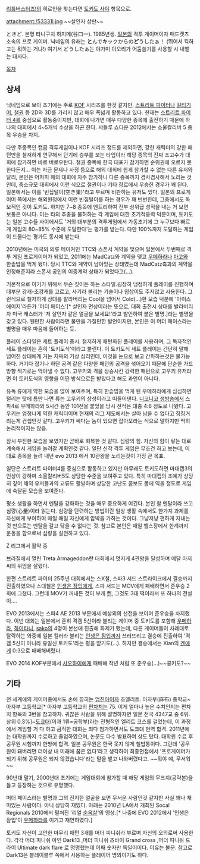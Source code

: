 [[리틀버스터즈!]]의 히로인을 찾는다면 [[토키도 사야]] 항목으로.

attachment:/53331l.jpg
~~살인자 상판~~

ときど. 
본명 타니구치 하지메(谷口一). 1985년생.
[[일본]]의 격투 게이머이자 매드캣츠 소속의 프로 게이머. 닉네임의 유래는 '''と'''んで'''キ'''ックからの'''ど'''うしたぁ！ (뛰어서 킥하고는 뭐하는 거냐!) 여기서 どうしたぁ는 야가미 이오리가 어둠쓸기를 사용할 시 내뱉는 대사다.


[[목차]]
== 상세 ==
닉네임으로 보아 초기에는 주로 [[KOF]] 시리즈를 한것 같지만, [[스트리트 파이터]]나 [[길티기어]], [[철권]] 등 2D와 3D를 가리지 않고 매우 폭넓게 활동하고 있다. 현재는 [[스트리트 파이터 4]]를 중심으로 활동중이지만, 대회에 나가면 매우 다양한 종목에 출전하기 때문에 하나의 대회에서 4~5개씩 수상을 하곤 한다. 샤돌루 쇼다운 2012에서는 소울칼리버 5 종목 우승을 차지. 

다만 주종목인 캡콤 격투게임이나 KOF 시리즈 정도를 제외하면, 강한 캐릭터의 강한 패턴만을 철저하게 연구해서 단기에 승부를 보는 타입이라 해당 종목의 진짜 초고수가 대회에 참가하면 바로 버로우탄다. 철권 종목에 한국 대표가 참가하면 순위권에 오르지 못한다든지... 이는 자금 문제나 사정 등으로 해외 대회에 쉽게 참가할 수 없는 다른 유저와 달리, 본인은 어차피 해외 대회에 자주 참가하니 다른 종목까지 겸사겸사해서 노리는 것인데, 중소규모 대회에서 이런 식으로 철권이나 기타 장르에서 우승한 경우가 꽤 된다. 일본에서는 이를 '빈집털이(空き巣)'라고 부르며 비판하는 유저도 있다. 일본의 프로게이머 쪽에서는 해외원정에서 이런 빈집털이를 하는 경우가 꽤 빈번한데, 그중에서도 독보적인 것이 토키도. 하지만 7~8 종목에 엔트리하여 전부 상위급 성적을 내는 거 보면 보통은 아니다. 이는 타의 추종을 불허하는 각 게임에 대한 초기적응력 덕분이며, 토키도는 일본 고수들 사이에서도 '거의 대부분의 격투게임에서 가동초기에 그 누구보다 빠르게 게임의 80~85% 수준에 도달한다'는 평가를 받는다. 다만 100%까지 도달하는 게임이 드물다는 평가도 동시에 받는다. 

2010년에는 미국의 의류 메이커인 TTC와 스폰서 계약을 맺으며 일본에서 두번째로 격투 게임 프로게이머가 되었고, 2011에는 MadCatz와 계약을 맺고 [[우메하라]]나 [[마고]]와 한솥밥을 먹게 됐다. 당시 TTC와 계약이 남아있는 상태였는데 MadCatz측과의 계약을 인정해준지라 스폰서 공인의 이중계약 상태가 되었다고(…).

기본적으로 이기기 위해서 무슨 짓이든 하는 스타일.굉장히 냉정하게 플레이를 진행하며 대부분 강캐-초강캐를 고르고, 사기라 불리는 기술이나 얍삽이도 주저않고 사용한다. 그런식으로 철저하게 상대를 발라버리는 Cool을 넘어서 Cold(…)한 모습 덕분에 '아이스 에이지'라든가 '머더 페이스'[* 살인자 면상이라는 뜻으로, 대회 출전시 상대를 발라버리자 미국 캐스터가 '저 살인자 같은 얼굴을 보세요!'라고 발언하여 붙은 별명.]라는 별명을 갖고 있다. 웬만한 사람이라면 불만을 가질만한 발언이지만, 본인은 이 머더 페이스라는 별명을 매우 마음에 들어하는 듯. 

플레이 스타일은 세트 플레이 중시. 철저하게 패턴화된 플레이를 사용하며, 그 독자적인 세트 플레이는 흔히 '토키도식'이라고 불린다. 이 토키도식 세트 플레이는 간단히 말해 넘어진 상대에게 거는 지옥의 기상 심리인데, 이것을 눈으로 보고 간파하는것은 불가능하다. 거기다 잡기나 하단 공격 같은 다양한 패턴의 공격을 섞어오기 때문에 단순한 가드 방향 찍기로는 막아낼 수 없다. 고우키의 격을 상승시킨 강력한 패턴으로 고우키 유저라면 이 토키도식의 영향을 어떤 방식으로든 받았다고 해도 과언이 아니다.

유독 류에게 약한 모습을 많이 보여주며, 특히 한솥밥을 먹게 된 우메하라에게 심심하면 털리는 탓에 틈만 나면 류는 고우키의 상성이라고 떠들어댄다. [[니코니코 생방송]]에서 스파4로 우메하라와 5시간 동안 101전을 붙었을 당시 전적은 대충 4:6 정도로 나왔다. 고우키는 엄청나게 약한 캐릭터이며 현재의 리그 제도에서는 살아 남을 수 없다고 징징거리는게 컨셉인것 같다. 고우키가 쎄다는 놈이 있으면 잡아오라는 식으로 말하지만 딱히 논리적이지는 않음.

잠시 부진한 모습을 보였지만 곧바로 회복한 것 같다. 심량의 힘. 자신의 힘이 닿는 대로 계속해서 게임을 늘려갈 계획인것 같다. 일단 신작 격투 게임은 무조건 하고 보는데, 이대로 종목을 늘려 내년 evo 2013 에서 10관왕을 노리는것이 가장 큰 목표. 

일단은 스트리트 파이터4를 중심으로 활동하고 있지만 아무래도 토키도하면 마대캡3의 인상이 강하며 소울칼리버5도 상당한 수준을 보여주고 있다. 특히 마대캡의 조예가 상당히 깊어 해외 유저들과의 교류도 활발하며 상당한 고난도 콤보도 몸에 익을 정도로 게임에 숙달된 모습을 보여준다. 

평소 생활을 하면서 멘탈을 강화하는 것을 매우 중요하게 여긴다. 본인 왈 멘탈이라 쓰고 심량(心量)이라 읽는다. 심량을 단련하는 방법이란 일상 생활 속에서도 한가지 과제를 자신에게 부여하여 매일 매일 자신에게 압박을 가하는 것이다. 그냥저냥 편하게 지내는 것 만으로는 멘탈을 갈고 닦을 수 없다는 것. 참고로 본인은 매일 헬스장에서 한계까지 운동을 함으로써 심량을 실천하고 있다.

Z 리그에서 활약 중 

브라질에서 열린 Treta Armageddon란 대회에서 멋지게 4관왕을 달성하며 메달 아저씨의 위엄을 살렸다.

한편 스트리트 파이터 25주년 대회에서는 스X철, 스파3 서드 스트라이크에서 결승까지 진출하였으나 스대철은 [[인생은 잠입]]에게, 스파 서드는 MOV에게 패배하면서 준우승 2회에 그쳤다. 그런데 MOV가 꺼내든 것이 부캐 [[켄]], 그것도 3대 떡이라서 또 하나의 전설이....

EVO 2013에서는 스파4 AE 2013 부문에서 예상외의 선전을 보이며 준우승을 차지했다. 이번 대회는 일본에서 흔히 격겜 5신이라 불리는 게이머 중 토키도를 포함해 [[우메하라]], [[하이타니]], [[sako]]의 4명이 본선에 진출해 화제가 됐는데, 다른 게이머들이 차례대로 탈락하는 와중에 일본 킬러라 불리는 [[인생은 잠입]]까지 쓰러뜨리고 결승에 진출하여 '격겜 5신이 아니라 유일신 토키도'라는 평을 받기도(…). 하지만 결승에서는 Xian의 [[겐]]에게 0:3으로 패배해버렸다.

EVO 2014 KOF부문에서 [[샤오하이]]에게 패배해 작년 처럼 또 준우승(...)~~콩키도?~~
== 기타 ==
전 세계에의 게이머중에서도 손에 꼽히는 [[엄친아]]이자 초엘리트. 아자부(麻布) 중학교~아자부 고등학교[* 아자부 고등학교의 [[편차치]]는 75. 이게 얼마나 높은 수치인지는 편차치 항목의 3번을 참고하자. 귀찮은 사람을 위해 설명하자면 일본 전국 4347교 중 6위. 상위 0.3%]~[[도쿄대]](이과 1류=공학부)라는 전형적인 엘리트 코스를 걸었는데, 이 과정에서 게임할 거 다 하고 큼직한 대회는 죄다 참가하면서도 도쿄대 현역 합격. 2011년에는 대학원까지 수료하고 졸업하였으며, 논문도 다수 발표하여 상도 탔다. 대학원 수료 후 공무원 시험까지 한방에 합격. 일본 공무원은 한국 못지 않게 철밥통이다. 그런데 '공무원이 돼버리면 더이상 내 미래에 꿈은 없다'라고 생각하여 최종면접에서 '프로게이머가 되기 위해 공무원은 되지 않겠습니다'라는 말을 뱉고 나와버렸다고. ~~뭐야 얘, 무서워~~

90년대 말기, 2000년대 초기에는 게임대회에 참가할 때 해당 게임의 무크지(공략본)을 들고 등장하는 것으로 유명했다. 

머더 페이스라는 별명과 그의 진지한 얼굴을 보면 무서운 사람인것 같지만 사실 꽤나 재미있는 사람이다. 아니 상당히 재밌다.
아래는 2010년 LA에서 개최된 Socal Regionals 2010에서 펼쳐진 '리얼 [[순옥살]]'의 영상.[* 나중에 EVO 2012에서 '인생은 잠입'이 [[우메하라]]를 이기고 재연하였다.]

{{{#!html
<embed src="http://www.youtube.com/v/wzDxLUcji3Y?version=3&amp;hl=ko_KR" type="application/x-shockwave-flash" width="420" height="315" allowscriptaccess="always" allowfullscreen="true"></embed>}}}


토키도 자신이 고안한 마무리 패턴 3개를 머더 피니쉬라 부르며 자신의 오의로써 사용한다. 각각 머더 피니쉬 아인 Dark13 ,머더 피니쉬 츠바이 Grand cross ,머더 피니쉬 드라이 Ultimate dark flare 로 명명했는데 어째 숫자만 독일어이다. 이유는 불문. 참고로 Dark13은 블레이블루 쪽에서 사용하는 플레이어 명의이기도 하다.

{{{#!html
<embed src="http://www.youtube.com/v/NYkgldRGbsw?version=3&amp;hl=ko_KR" type="application/x-shockwave-flash" width="420" height="315" allowscriptaccess="always" allowfullscreen="true"></embed>}}}
